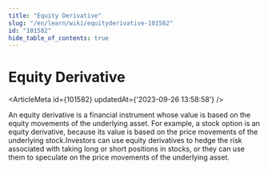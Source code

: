 ```yaml
---
title: "Equity Derivative"
slug: "/en/learn/wiki/equityderivative-101582"
id: "101582"
hide_table_of_contents: true
---
```



# Equity Derivative

<ArticleMeta id={101582} updatedAt={'2023-09-26 13:58:58'} />
<div className='border-solid border-b border-t-0 my-4 border-[var(--ifm-color-gray-300)]' />

An equity derivative is a financial instrument whose value is based on the equity movements of the underlying asset. For example, a stock option is an equity derivative, because its value is based on the price movements of the underlying stock.Investors can use equity derivatives to hedge the risk associated with taking long or short positions in stocks, or they can use them to speculate on the price movements of the underlying asset.
